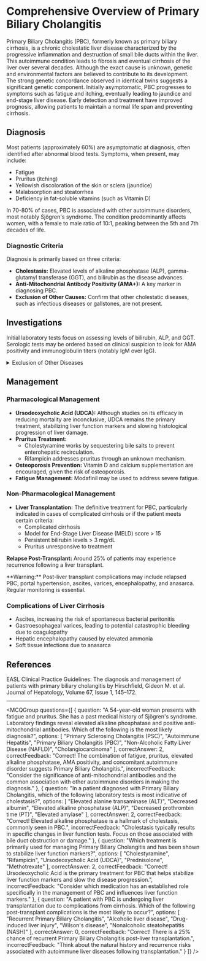 
# Comprehensive Overview of Primary Biliary Cholangitis

Primary Biliary Cholangitis (PBC), formerly known as primary biliary cirrhosis, is a chronic cholestatic liver disease characterized by the progressive inflammation and destruction of small bile ducts within the liver. This autoimmune condition leads to fibrosis and eventual cirrhosis of the liver over several decades. Although the exact cause is unknown, genetic and environmental factors are believed to contribute to its development. The strong genetic concordance observed in identical twins suggests a significant genetic component. Initially asymptomatic, PBC progresses to symptoms such as fatigue and itching, eventually leading to jaundice and end-stage liver disease. Early detection and treatment have improved prognosis, allowing patients to maintain a normal life span and preventing cirrhosis.

## Diagnosis

Most patients (approximately 60%) are asymptomatic at diagnosis, often identified after abnormal blood tests. Symptoms, when present, may include:
- Fatigue
- Pruritus (itching)
- Yellowish discoloration of the skin or sclera (jaundice)
- Malabsorption and steatorrhea
- Deficiency in fat-soluble vitamins (such as Vitamin D)

In 70-80% of cases, PBC is associated with other autoimmune disorders, most notably Sjögren's syndrome. The condition predominantly affects women, with a female to male ratio of 10:1, peaking between the 5th and 7th decades of life.

### Diagnostic Criteria

Diagnosis is primarily based on three criteria:
- **Cholestasis:** Elevated levels of alkaline phosphatase (ALP), gamma-glutamyl transferase (GGT), and bilirubin as the disease advances.
- **Anti-Mitochondrial Antibody Positivity (AMA+):** A key marker in diagnosing PBC.
- **Exclusion of Other Causes:** Confirm that other cholestatic diseases, such as infectious diseases or gallstones, are not present.

## Investigations

Initial laboratory tests focus on assessing levels of bilirubin, ALP, and GGT. Serologic tests may be ordered based on clinical suspicion to look for AMA positivity and immunoglobulin titers (notably IgM over IgG).

<details>
<summary>Exclusion of Other Diseases</summary>

Excluding other cholestatic diseases, particularly primary sclerosing cholangitis and autoimmune hepatitis, is crucial. A liver biopsy, while the gold standard for diagnosing and staging PBC, is typically unnecessary for AMA+ patients due to its invasiveness. Imaging studies such as Cholangio-MRI and ultrasound (US) can assist in differential diagnosis by excluding gallstones and primary sclerosing cholangitis.

</details>

## Management

### Pharmacological Management

- **Ursodeoxycholic Acid (UDCA):** Although studies on its efficacy in reducing mortality are inconclusive, UDCA remains the primary treatment, stabilizing liver function markers and slowing histological progression of liver damage.
- **Pruritus Treatment:** 
  - Cholestyramine works by sequestering bile salts to prevent enterohepatic recirculation.
  - Rifampicin addresses pruritus through an unknown mechanism.
- **Osteoporosis Prevention:** Vitamin D and calcium supplementation are encouraged, given the risk of osteoporosis.
- **Fatigue Management:** Modafinil may be used to address severe fatigue.

### Non-Pharmacological Management

- **Liver Transplantation:** The definitive treatment for PBC, particularly indicated in cases of complicated cirrhosis or if the patient meets certain criteria:
  - Complicated cirrhosis
  - Model for End-Stage Liver Disease (MELD) score > 15
  - Persistent bilirubin levels > 3 mg/dL
  - Pruritus unresponsive to treatment

**Relapse Post-Transplant:** Around 25% of patients may experience recurrence following a liver transplant.

<Callout emoji="⚠️">
**Warning:** Post-liver transplant complications may include relapsed PBC, portal hypertension, ascites, varices, encephalopathy, and anasarca. Regular monitoring is essential.
</Callout>

### Complications of Liver Cirrhosis

- Ascites, increasing the risk of spontaneous bacterial peritonitis
- Gastroesophageal varices, leading to potential catastrophic bleeding due to coagulopathy
- Hepatic encephalopathy caused by elevated ammonia
- Soft tissue infections due to anasarca

## References

EASL Clinical Practice Guidelines: The diagnosis and management of patients with primary biliary cholangitis by Hirschfield, Gideon M. et al. Journal of Hepatology, Volume 67, Issue 1, 145–172.

---

<MCQGroup questions={[
  {
    question: "A 54-year-old woman presents with fatigue and pruritus. She has a past medical history of Sjögren's syndrome. Laboratory findings reveal elevated alkaline phosphatase and positive anti-mitochondrial antibodies. Which of the following is the most likely diagnosis?",
    options: [
      "Primary Sclerosing Cholangitis (PSC)",
      "Autoimmune Hepatitis",
      "Primary Biliary Cholangitis (PBC)",
      "Non-Alcoholic Fatty Liver Disease (NAFLD)",
      "Cholangiocarcinoma"
    ],
    correctAnswer: 2,
    correctFeedback: "Correct! The combination of fatigue, pruritus, elevated alkaline phosphatase, AMA positivity, and concomitant autoimmune disorder suggests Primary Biliary Cholangitis.",
    incorrectFeedback: "Consider the significance of anti-mitochondrial antibodies and the common association with other autoimmune disorders in making the diagnosis."
  },
  {
    question: "In a patient diagnosed with Primary Biliary Cholangitis, which of the following laboratory tests is most indicative of cholestasis?",
    options: [
      "Elevated alanine transaminase (ALT)",
      "Decreased albumin",
      "Elevated alkaline phosphatase (ALP)",
      "Decreased prothrombin time (PT)",
      "Elevated amylase"
    ],
    correctAnswer: 2,
    correctFeedback: "Correct! Elevated alkaline phosphatase is a hallmark of cholestasis, commonly seen in PBC.",
    incorrectFeedback: "Cholestasis typically results in specific changes in liver function tests. Focus on those associated with bile duct obstruction or damage."
  },
  {
    question: "Which treatment is primarily used for managing Primary Biliary Cholangitis and has been shown to stabilize liver function markers?",
    options: [
      "Cholestyramine",
      "Rifampicin",
      "Ursodeoxycholic Acid (UDCA)",
      "Prednisolone",
      "Methotrexate"
    ],
    correctAnswer: 2,
    correctFeedback: "Correct! Ursodeoxycholic Acid is the primary treatment for PBC that helps stabilize liver function markers and slow the disease progression.",
    incorrectFeedback: "Consider which medication has an established role specifically in the management of PBC and influences liver function markers."
  },
  {
    question: "A patient with PBC is undergoing liver transplantation due to complications from cirrhosis. Which of the following post-transplant complications is the most likely to occur?",
    options: [
      "Recurrent Primary Biliary Cholangitis",
      "Alcoholic liver disease",
      "Drug-induced liver injury",
      "Wilson's disease",
      "Nonalcoholic steatohepatitis (NASH)"
    ],
    correctAnswer: 0,
    correctFeedback: "Correct! There is a 25% chance of recurrent Primary Biliary Cholangitis post-liver transplantation.",
    incorrectFeedback: "Think about the natural history and recurrence risks associated with autoimmune liver diseases following transplantation."
  }
]} />
